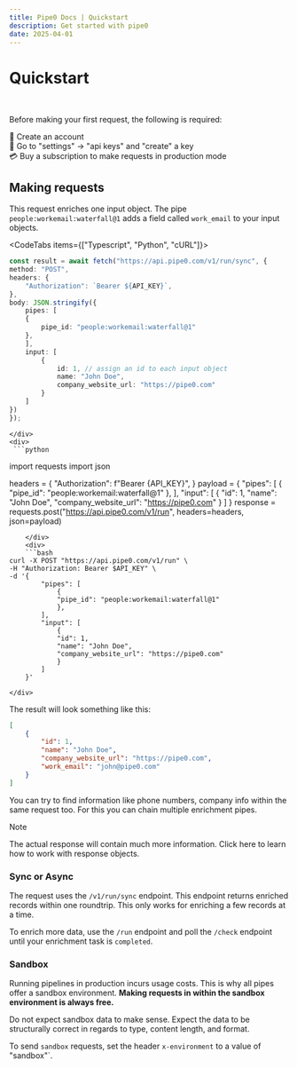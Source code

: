 ```yaml
---
title: Pipe0 Docs | Quickstart
description: Get started with pipe0
date: 2025-04-01
---
```



# Quickstart
<br />

<YoutubeEmbed href="https://youtube.com/embed/7H7kHJgwSOg" layout="full" />

Before making your first request, the following is required:

👾 Create an account <br />
🔑 Go to "settings" → "api keys" and "create" a key <br />
💳 Buy a subscription to make requests in production mode <br />

## Making requests

This request enriches one <AppLink linkType="inputObject">input object</AppLink>. The pipe `people:workemail:waterfall@1`
adds a field called `work_email` to your input objects.

<CodeTabs items={["Typescript", "Python", "cURL"]}>
    <div>
```typescript
const result = await fetch("https://api.pipe0.com/v1/run/sync", {
method: "POST",
headers: {
    "Authorization": `Bearer ${API_KEY}`,
},
body: JSON.stringify({
    pipes: [
    {
        pipe_id: "people:workemail:waterfall@1"
    },
    ],
    input: [
        {
            id: 1, // assign an id to each input object
            name: "John Doe",
            company_website_url: "https://pipe0.com"
        }
    ]
})
});
```
    </div>
    <div>
     ```python
import requests
import json

headers = {
    "Authorization": f"Bearer {API_KEY}",
}
payload = {
    "pipes": [
        {
            "pipe_id": "people:workemail:waterfall@1"
        },
    ],
    "input": [
        {
            "id": 1,
            "name": "John Doe",
            "company_website_url": "https://pipe0.com"
        }
    ]
}
response = requests.post("https://api.pipe0.com/v1/run", headers=headers, json=payload)
```
    </div>
    <div>
    ```bash
curl -X POST "https://api.pipe0.com/v1/run" \
-H "Authorization: Bearer $API_KEY" \
-d '{
        "pipes": [
            {
            "pipe_id": "people:workemail:waterfall@1"
            },
        ],
        "input": [
            {
            "id": 1,
            "name": "John Doe",
            "company_website_url": "https://pipe0.com"
            }
        ]
    }'
```
    </div>
</CodeTabs>

The result will look something like this:

```json
[
    {
        "id": 1,
        "name": "John Doe",
        "company_website_url": "https://pipe0.com",
        "work_email": "john@pipe0.com"
    }
]
```

You can try to find information like phone numbers, company info within the same request too. For this you can 
chain multiple enrichment pipes.

> [!NOTE]
>
> The actual response will contain much more information. <AppLink linkType="pipelineResponse">Click here</AppLink> to learn how to work with response
> objects.

### Sync or Async

The request uses the `/v1/run/sync` endpoint. This endpoint returns enriched records within one roundtrip.
This only works for enriching a few records at a time.

To enrich more data, use the `/run` endpoint and poll the `/check` endpoint until your 
enrichment task is `completed`.

### Sandbox

Running pipelines in production incurs usage costs. This is why all pipes offer a 
<AppLink linkType="testMode">sandbox environment</AppLink>. **Making requests in within the sandbox environment is always free.**

Do not expect sandbox data to make sense. Expect the data to be structurally 
correct in regards to type, content length, and format.

To send `sandbox` requests, set the header `x-environment` to a value of "sandbox"`.


